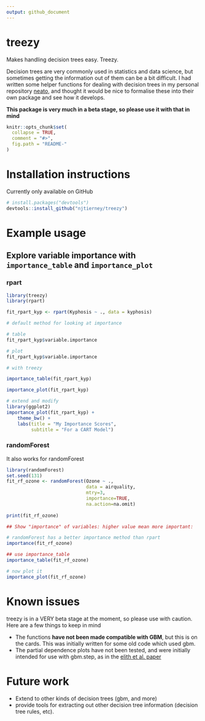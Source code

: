 ```yaml
---
output: github_document
---
```


# treezy

Makes handling decision trees easy. Treezy.

Decision trees are very commonly used in statistics and data science, but sometimes getting the information out of them can be a bit difficult. I had written some helper functions for dealing with decision trees in my personal repository [neato](www.github.com/njtierney/neato), and thought it would be nice to formalise these into their own package and see how it develops.

**This package is very much in a beta stage, so please use it with that in mind**

<!-- * Badges for Travis-CI (and any other badges) -->

<!-- README.md is generated from README.Rmd. Please edit that file -->

```r
knitr::opts_chunk$set(
  collapse = TRUE,
  comment = "#>",
  fig.path = "README-"
)
```

# Installation instructions

Currently only available on GitHub

```r

# install.packages("devtools")
devtools::install_github("njtierney/treezy")


```

# Example usage

## Explore variable importance with `importance_table` and `importance_plot`

### rpart

```r

library(treezy)
library(rpart)

fit_rpart_kyp <- rpart(Kyphosis ~ ., data = kyphosis)

```

```r

# default method for looking at importance

# table
fit_rpart_kyp$variable.importance

# plot
fit_rpart_kyp$variable.importance

# with treezy

importance_table(fit_rpart_kyp)

importance_plot(fit_rpart_kyp)

# extend and modify
library(ggplot2)
importance_plot(fit_rpart_kyp) + 
    theme_bw() + 
    labs(title = "My Importance Scores",
         subtitle = "For a CART Model")

```


### randomForest

It also works for randomForest

```r
library(randomForest)
set.seed(131)
fit_rf_ozone <- randomForest(Ozone ~ ., 
                             data = airquality, 
                             mtry=3,
                             importance=TRUE, 
                             na.action=na.omit)
  
print(fit_rf_ozone)

## Show "importance" of variables: higher value mean more important:

# randomForest has a better importance method than rpart
importance(fit_rf_ozone)

## use importance_table
importance_table(fit_rf_ozone)

# now plot it
importance_plot(fit_rf_ozone)

```

# Known issues

treezy is in a VERY beta stage at the moment, so please use with caution. Here are a few things to keep in mind

- The functions **have not been made compatible with GBM**, but this is on the cards. This was initially written for some old code which used gbm.
- The partial dependence plots have not been tested, and were initially intended for use with gbm.step, as in the [elith et al. paper](https://cran.r-project.org/web/packages/dismo/vignettes/brt.pdf)

# Future work

- Extend to other kinds of decision trees (gbm, and more)
- provide tools for extracting out other decision tree information (decision tree rules, etc).
